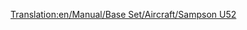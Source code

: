 [[Translation:en/Manual/Base Set/Aircraft/Sampson U52]]
{{nl/Vertaling|en/Manual/Base Set/Aircraft/Sampson U52|0}}

{{en/Manual/Base Set/Aircraft/Aircraft|Name=Sampson U52
|Image=[[File:en/Manual/Base Set/Aircraft/JunkersJU52.png|Sampson U52]]
|Cost=28,710 (57.420)
|Speed=473 kph (296 MPH)
|Annual=2,390 (4.780)
|Designed=1928
|Lifespan=20
|Capacity=25 passengers & 4 bags of mail
|
|Description=The Sampson U52 is the first plane available in the game, and as a result, is relatively small, yet expensive to run.
|Real-life=[https://www.wikipedia.org/wiki/Junkers Ju 52 Junkers  Ju 52]
}}
